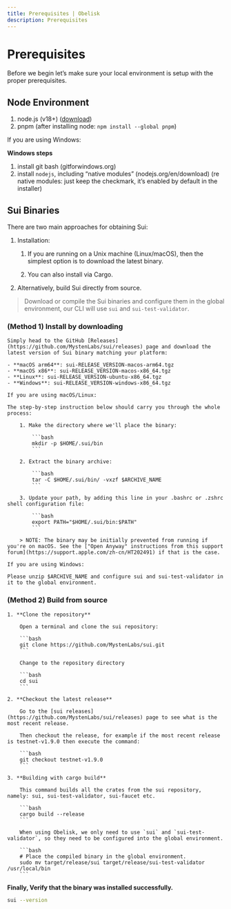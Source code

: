 ```yaml
---
title: Prerequisites | Obelisk
description: Prerequisites
---
```



# Prerequisites

Before we begin let’s make sure your local environment is setup with the proper prerequisites.


## Node Environment

1. node.js (v18+) ([download](https://nodejs.org/en/download/))
2. pnpm (after installing node: `npm install --global pnpm`)

If you are using Windows:

**Windows steps**

1. install git bash (gitforwindows.org)
2. install `nodejs`, including “native modules” (nodejs.org/en/download) (re native modules: just keep the checkmark, it’s enabled by default in the installer)


## Sui Binaries

There are two main approaches for obtaining Sui:

1. Installation:

    1. If you are running on a Unix machine (Linux/macOS), then the simplest option is to download the latest binary.
    
    2. You can also install via Cargo.

2. Alternatively, build Sui directly from source.

> Download or compile the Sui binaries and configure them in the global environment, our CLI will use `sui` and `sui-test-validator`.


### (Method 1) Install by downloading

    Simply head to the GitHub [Releases](https://github.com/MystenLabs/sui/releases) page and download the latest version of Sui binary matching your platform:

    - **macOS arm64**: sui-RELEASE_VERSION-macos-arm64.tgz
    - **macOS x86**: sui-RELEASE_VERSION-macos-x86_64.tgz
    - **Linux**: sui-RELEASE_VERSION-ubuntu-x86_64.tgz
    - **Windows**: sui-RELEASE_VERSION-windows-x86_64.tgz

    If you are using macOS/Linux:

    The step-by-step instruction below should carry you through the whole process:

        1. Make the directory where we'll place the binary:

            ```bash
            mkdir -p $HOME/.sui/bin
            ```

        2. Extract the binary archive:
            
            ```bash
            tar -C $HOME/.sui/bin/ -vxzf $ARCHIVE_NAME
            ```

        3. Update your path, by adding this line in your .bashrc or .zshrc shell configuration file:

            ```bash
            export PATH="$HOME/.sui/bin:$PATH"
            ```

        > NOTE: The binary may be initially prevented from running if you're on macOS. See the ["Open Anyway" instructions from this support forum](https://support.apple.com/zh-cn/HT202491) if that is the case.

    If you are using Windows:

    Please unzip $ARCHIVE_NAME and configure sui and sui-test-validator in it to the global environment.


### (Method 2) Build from source

    1. **Clone the repository**

        Open a terminal and clone the sui repository:

        ```bash
        git clone https://github.com/MystenLabs/sui.git
        ```

        Change to the repository directory

        ```bash
        cd sui
        ```

    2. **Checkout the latest release**

        Go to the [sui releases](https://github.com/MystenLabs/sui/releases) page to see what is the most recent release.

        Then checkout the release, for example if the most recent release is testnet-v1.9.0 then execute the command:

        ```bash
        git checkout testnet-v1.9.0
        ```

    3. **Building with cargo build**

        This command builds all the crates from the sui repository, namely: sui, sui-test-validator, sui-faucet etc.

        ```bash
        cargo build --release
        ```

        When using Obelisk, we only need to use `sui` and `sui-test-validator`, so they need to be configured into the global environment.

        ```bash
        # Place the compiled binary in the global environment.
        sudo mv target/release/sui target/release/sui-test-validator /usr/local/bin
        ```


**Finally, Verify that the binary was installed successfully.**

```bash
sui --version
```
